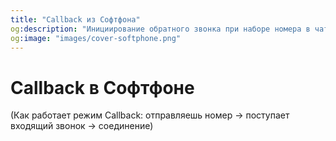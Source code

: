 ```yaml
---
title: "Callback из Софтфона"
og:description: "Инициирование обратного звонка при наборе номера в чате"
og:image: "images/cover-softphone.png"
---
```


# Callback в Софтфоне

(Как работает режим Callback: отправляешь номер → поступает входящий звонок → соединение)

